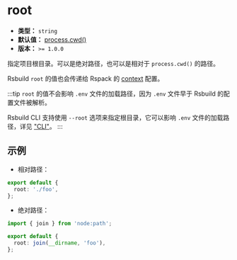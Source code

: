 # root

- **类型：** `string`
- **默认值：** [process.cwd()](https://nodejs.org/api/process.html#processcwd)
- **版本：** `>= 1.0.0`

指定项目根目录。可以是绝对路径，也可以是相对于 `process.cwd()` 的路径。

Rsbuild `root` 的值也会传递给 Rspack 的 [context](https://rspack.rs/zh/config/context) 配置。

:::tip
`root` 的值不会影响 `.env` 文件的加载路径，因为 `.env` 文件早于 Rsbuild 的配置文件被解析。

Rsbuild CLI 支持使用 `--root` 选项来指定根目录，它可以影响 `.env` 文件的加载路径，详见 ["CLI"](/guide/basic/cli)。
:::

## 示例

- 相对路径：

```ts title="rsbuild.config.ts"
export default {
  root: './foo',
};
```

- 绝对路径：

```ts title="rsbuild.config.ts"
import { join } from 'node:path';

export default {
  root: join(__dirname, 'foo'),
};
```
